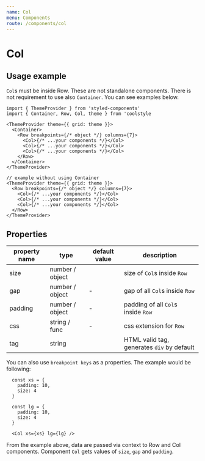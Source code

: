 ```yaml
---
name: Col
menu: Components
route: /components/col
---
```


# Col

## Usage example

`Col`s must be inside Row. These are not standalone components.
There is not requirement to use also `Container`. You can
see examples below.

```
import { ThemeProvider } from 'styled-components'
import { Container, Row, Col, theme } from 'coolstyle

<ThemeProvider theme={{ grid: theme }}>
  <Container>
    <Row breakpoints={/* object */} columns={7}>
      <Col>{/* ...your components */}</Col>
      <Col>{/* ...your components */}</Col>
      <Col>{/* ...your components */}</Col>
    </Row>
  </Container>
</ThemeProvider>

// example without using Container
<ThemeProvider theme={{ grid: theme }}>
  <Row breakpoints={/* object */} columns={7}>
    <Col>{/* ...your components */}</Col>
    <Col>{/* ...your components */}</Col>
    <Col>{/* ...your components */}</Col>
  </Row>
</ThemeProvider>

```

## Properties

| property name | type            | default value | description                                |
| ------------- | --------------- | ------------- | ------------------------------------------ |
| size          | number / object |               | size of `Col`s inside `Row`                |
| gap           | number / object | -             | gap of all `Col`s inside `Row`             |
| padding       | number / object | -             | padding of all `Col`s inside `Row`         |
| css           | string / func   | -             | css extension for `Row`                    |
| tag           | string          |               | HTML valid tag, generates `div` by default |

You can also use `breakpoint keys` as a properties. The example would be following:

```
  const xs = {
    padding: 10,
    size: 4
  }

  const lg = {
    padding: 10,
    size: 4
  }

  <Col xs={xs} lg={lg} />
```

From the example above, data are passed via context to Row and Col components.
Component `Col` gets values of `size`, `gap` and `padding`.
